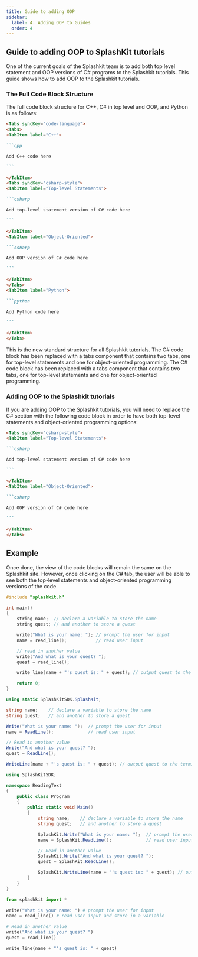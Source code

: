 ```yaml
---
title: Guide to adding OOP
sidebar:
  label: 4. Adding OOP to Guides
  order: 4
---
```



## Guide to adding OOP to SplashKit tutorials

One of the current goals of the Splashkit team is to add both top level statement and OOP versions of C# programs to the Splashkit tutorials. This guide shows how to add OOP to the Splashkit tutorials.

### The Full Code Block Structure

The full code block structure for C++, C# in top level and OOP, and Python is as follows:

````md
<Tabs syncKey="code-language">
<Tabs>
<TabItem label="C++">

```cpp

Add C++ code here

```

</TabItem>
<Tabs syncKey="csharp-style">
<TabItem label="Top-level Statements">

```csharp

Add top-level statement version of C# code here

```

</TabItem>
<TabItem label="Object-Oriented">

```csharp

Add OOP version of C# code here

```

</TabItem>
</Tabs>
<TabItem label="Python">

```python

Add Python code here

```

</TabItem>
</Tabs>
````

This is the new standard structure for all Splashkit tutorials. The C# code block has been replaced with a tabs component that contains two tabs, one for top-level statements and one for object-oriented programming. The C# code block has been replaced with a tabs component that contains two tabs, one for top-level statements and one for object-oriented programming.

### Adding OOP to the Splashkit tutorials

If you are adding OOP to the Splashkit tutorials, you will need to replace the C# section with the following code block in order to have both top-level statements and object-oriented programming options:

````md
<Tabs syncKey="csharp-style">
<TabItem label="Top-level Statements">

```csharp

Add top-level statement version of C# code here

```

</TabItem>
<TabItem label="Object-Oriented">

```csharp

Add OOP version of C# code here
  
```

</TabItem>
</Tabs>
````

## Example

Once done, the view of the code blocks will remain the same on the Splashkit site. However, once clicking on the C# tab, the user will be able to see both the top-level statements and object-oriented programming versions of the code.

<Tabs syncKey="code-language">
<TabItem label="C++">

```cpp
#include "splashkit.h"

int main()
{
    string name;  // declare a variable to store the name
    string quest; // and another to store a quest

    write("What is your name: "); // prompt the user for input
    name = read_line();           // read user input

    // read in another value
    write("And what is your quest? ");
    quest = read_line();

    write_line(name + "'s quest is: " + quest); // output quest to the terminal

    return 0;
}
```

</TabItem>
<TabItem label="C#">

<Tabs syncKey="csharp-style">
<TabItem label="Top-level Statements">

```csharp
using static SplashKitSDK.SplashKit;

string name;    // declare a variable to store the name
string quest;   // and another to store a quest

Write("What is your name: ");  // prompt the user for input
name = ReadLine();             // read user input

// Read in another value
Write("And what is your quest? ");
quest = ReadLine();

WriteLine(name + "'s quest is: " + quest); // output quest to the terminal
```

</TabItem>
<TabItem label="Object-Oriented">

```csharp
using SplashKitSDK;

namespace ReadingText
{
    public class Program
    {
        public static void Main()
        {
            string name;    // declare a variable to store the name
            string quest;   // and another to store a quest

            SplashKit.Write("What is your name: ");  // prompt the user for input
            name = SplashKit.ReadLine();             // read user input

            // Read in another value
            SplashKit.Write("And what is your quest? ");
            quest = SplashKit.ReadLine();

            SplashKit.WriteLine(name + "'s quest is: " + quest); // output quest to the terminal
        }
    }
}
```

</TabItem>
</Tabs>

</TabItem>
<TabItem label="Python">

```python
from splashkit import *
    
write("What is your name: ") # prompt the user for input
name = read_line() # read user input and store in a variable

# Read in another value
write("And what is your quest? ")
quest = read_line()

write_line(name + "'s quest is: " + quest)
```

</TabItem>
</Tabs>
